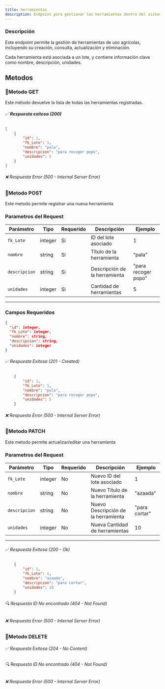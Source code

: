 ```yaml
---
title: herramientas
description: Endpoint para gestionar las herramientas dentro del sistema AgroSoft.
---
```




###  Descripción
Este endpoint permite la gestión de herramientas de uso agrícolas, incluyendo su creación, consulta, actualización y eliminación.  

Cada herramienta está asociada a un lote, y contiene información clave como nombre, descripción, unidades.

## Metodos

### 🔹Metodo GET

<ApiBaseBanner 
  method="GET" 
  path="/herramientas/" 
  baseUrl="http://127.0.0.1:8000"
/> 
Este método devuelve la lista de todas las herramientas registradas.  
###### ✅ **Respuesta exitosa (200)**
```json
[
    {
        "id": 1,
        "fk_Lote": 1,
        "nombre": "pala",
        "descripcion": "para recoger popo",
        "unidades": 5
    }
]
```
###### ❌ Respuesta Error (500 - Internal Server Error)

### 🔹Metodo POST

<ApiBaseBanner 
  method="POST" 
  path="/herramientas/" 
  baseUrl="http://127.0.0.1:8000"
/>
Este metodo permite registrar una nueva herramienta

  ### **Parametros del Request**
 
 | Parámetro        | Tipo     | Requerido | Descripción                                               | Ejemplo               |
 |------------------|----------|-----------|-----------------------------------------------------------|-----------------------|
 | `fk_Lote`         | integer   | Si       |  ID del lote asociado                              | 1               |
 | `nombre`         | string   | Si       |  Título de la herramienta                              | "pala"                |
 | `descripcion`    | string   | Si       |  Descripción de la herramienta                         | "para recoger popo"       |
 | `unidades`    | integer   | Si       |  Cantidad de herramientas                        | 5      |
 
 ---

### **Campos Requeridos**
```json
{
  "id": integer,
  "fk_Lote": integer,
  "nombre": string,
  "descripcion": string,
  "unidades": integer
}

```


###### ✅ Respuesta Exitosa (201 - Created)
```json
    {
        "id": 1,
        "fk_Lote": 1,
        "nombre": "pala",
        "descripcion": "para recoger popo",
        "unidades": 5
    }

```
###### ❌ Respuesta Error (500 - Internal Server Error)

### 🔹Metodo PATCH


<ApiBaseBanner 
  method="PATCH" 
  path="/herramientas/{id}/" 
  baseUrl="http://127.0.0.1:8000"
/>

Este metodo permite actualizar/editar una herramienta
 ### **Parametros del Request**
| Parámetro        | Tipo     | Requerido | Descripción                                               | Ejemplo               |
|------------------|----------|-----------|-----------------------------------------------------------|-----------------------|
| `fk_Lote`         | integer   | No       |Nuevo ID del lote asociado                              | 1               |
| `nombre`         | string   | No       |  Nuevo Título de la herramienta                              | "azaada"                |
| `descripcion`    | string   | No       |  Nuevo Descripción de la herramienta                         | "para cortar"       |
| `unidades`    | integer   | No       |  Nueva Cantidad de herramientas                        | 10     |

---
###### ✅ Respuesta Exitosa (200 - Ok)
```json
    {
        "id": 1,
        "fk_Lote": 1,
        "nombre": "azaada",
        "descripcion": "para cortar",
        "unidades": 10
    }

```
###### 🔍 Respuesta ID No encontrado (404 - Not Found)
###### ❌ Respuesta Error (500 - Internal Server Error)

### 🔹Metodo DELETE
<ApiBaseBanner 
  method="DELETE" 
  path="/herramientas/{id}/" 
  baseUrl="http://127.0.0.1:8000"
/>
###### ✅ Respuesta Exitosa (204 - No Content)
###### 🔍 Respuesta ID No encontrado (404 - Not Found)
###### ❌ Respuesta Error (500 - Internal Server Error)